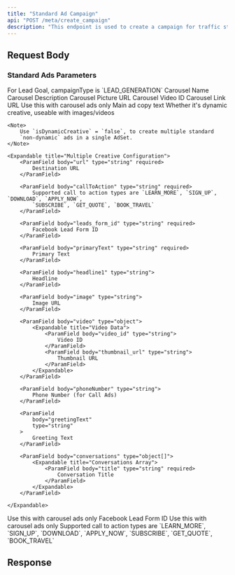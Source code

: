 ```yaml
---
title: "Standard Ad Campaign"
api: "POST /meta/create_campaign"
description: "This endpoint is used to create a campaign for traffic standard ads. Lead generation ads are ad campaigns designed to collect contact information (like name, email, phone number) directly from users on Meta platforms without needing them to leave the app."
---
```



## Request Body

<CampaignParams />

<CampaignTargeting />

### Standard Ads Parameters

<ParamField body="campaignType" type="string" required>
	For Lead Goal, campaignType is `LEAD_GENERATION`
</ParamField>

<ParamField body="carousel" type="object[]">
	<Expandable title="Carousel Array">
		<ParamField body="name" type="string" required>
			Carousel Name
		</ParamField>
		<ParamField body="description" type="string">
			Carousel Description
		</ParamField>
		<ParamField body="picture" type="string">
			Carousel Picture URL
		</ParamField>
		<ParamField body="video_id" type="string">
			Carousel Video ID
		</ParamField>
		<ParamField body="link" type="string">
			Carousel Link URL
		</ParamField>
	</Expandable>

</ParamField>

<ParamField body="primaryText" type="object[]">
	<Note>Use this with carousel ads only</Note>
	<Expandable title="Primary Text Array">
		<ParamField body="text" type="string" required>
			Main ad copy text
		</ParamField>
	</Expandable>
</ParamField>

<ParamField body="isDynamicCreative" type="boolean" >
	Whether it's dynamic creative, useable with images/videos

    <Note>
    	Use `isDynamicCreative` = `false`, to create multiple standard
    	`non-dynamic` ads in a single AdSet.
    </Note>

</ParamField>

<ParamField body="multipleCreatives" type="object[]">

    <Expandable title="Multiple Creative Configuration">
    	<ParamField body="url" type="string" required>
    		Destination URL
    	</ParamField>

    	<ParamField body="callToAction" type="string" required>
    		Supported call to action types are `LEARN_MORE`, `SIGN_UP`, `DOWNLOAD`, `APPLY_NOW`,
    		`SUBSCRIBE`, `GET_QUOTE`, `BOOK_TRAVEL`
    	</ParamField>

    	<ParamField body="leads_form_id" type="string" required>
    		Facebook Lead Form ID
    	</ParamField>

    	<ParamField body="primaryText" type="string" required>
    		Primary Text
    	</ParamField>

    	<ParamField body="headline1" type="string">
    		Headline
    	</ParamField>

    	<ParamField body="image" type="string">
    		Image URL
    	</ParamField>

    	<ParamField body="video" type="object">
    		<Expandable title="Video Data">
    			<ParamField body="video_id" type="string">
    				Video ID
    			</ParamField>
    			<ParamField body="thumbnail_url" type="string">
    				Thumbnail URL
    			</ParamField>
    		</Expandable>
    	</ParamField>

    	<ParamField body="phoneNumber" type="string">
    		Phone Number (for Call Ads)
    	</ParamField>

    	<ParamField
    		body="greetingText"
    		type="string"
    	>
    		Greeting Text
    	</ParamField>

    	<ParamField body="conversations" type="object[]">
    		<Expandable title="Conversations Array">
    			<ParamField body="title" type="string" required>
    				Conversation Title
    			</ParamField>
    		</Expandable>
    	</ParamField>

    </Expandable>

</ParamField>

<ParamField body="leads_form_id" type="string">
	<Note>Use this with carousel ads only</Note>
	Facebook Lead Form ID
</ParamField>

<ParamField body="callToAction" type="string">
	<Note>Use this with carousel ads only</Note>
	Supported call to action types are `LEARN_MORE`, `SIGN_UP`, `DOWNLOAD`, `APPLY_NOW`,
	`SUBSCRIBE`, `GET_QUOTE`, `BOOK_TRAVEL`
</ParamField>

## Response

<CampaignResponse />
